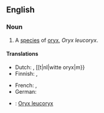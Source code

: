 ==English==

===Noun===
{{en-noun|sg=[[Arabian]] [[oryx]]|es|pl2=Arabian oryx}}

# A [[species]] of [[oryx]], ''Oryx leucoryx''.

====Translations====
{{trans-top|''Oryx leucoryx''}}
* Dutch: {{t|nl|Arabische oryx|m}}, [[t|nl|witte oryx|m}}
* Finnish: {{t|fi|valkobeisa}}, {{t|fi|arabiankeihäsantilooppi}}
{{trans-mid}}
* French: {{t|fr|oryx béatrix|m}}, {{t|fr|oryx d'Arabie|m}}
* German: {{t|de|arabischer Oryx}}
{{trans-bottom}}

{{checktrans-top}}
* {{ttbc|Latin}}: [[Oryx leucoryx]]
{{trans-bottom}}